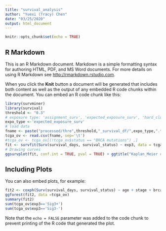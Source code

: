 ```yaml
---
title: "survival_analysis"
author: "Yuexi (Tracy) Chen"
date: "03/25/2020"
output: html_document
---
```


```r
knitr::opts_chunk$set(echo = TRUE)
```

## R Markdown

This is an R Markdown document. Markdown is a simple formatting syntax for authoring HTML, PDF, and MS Word documents. For more details on using R Markdown see <http://rmarkdown.rstudio.com>.

When you click the **Knit** button a document will be generated that includes both content as well as the output of any embedded R code chunks within the document. You can embed an R code chunk like this:


```r
library(survminer)
library(survival)
threshold <- "0.3"
# exposure type: 'assignment_surv', 'expected_exposure_surv', 'hard_cluster_exposure_surv', 'soft_cluster_exposure_surv'
expo_type <-'expected_exposure_surv'
# load data
fname <- paste("processed/thre",threshold,"_survival_df/",expo_type,".tsv", sep = '')
tcga_ov <- read.csv(fname, sep='\t')
#tcga_ov <- tcga_ov[(!tcga_ov$status == "BRCA mutations") ,]
fit <- survfit(Surv(survival_days, survival_status) ~ exp3, data = tcga_ov)
# Drawing curves
ggsurvplot(fit, conf.int = TRUE, pval = TRUE) + ggtitle("Kaplan_Meier curve of ovarian cancer patients") + xlab("Days")
```

## Including Plots

You can also embed plots, for example:

```r
fit2 <- coxph(Surv(survival_days, survival_status) ~ age + stage + brcaness +exp3 , data=tcga_ov)
ggforest(fit2, data =tcga_ov)
summary(fit2)
sum(tcga_ov$exp3=='Sig3+')
sum(tcga_ov$exp3=='Sig3-')
```

Note that the `echo = FALSE` parameter was added to the code chunk to prevent printing of the R code that generated the plot.
